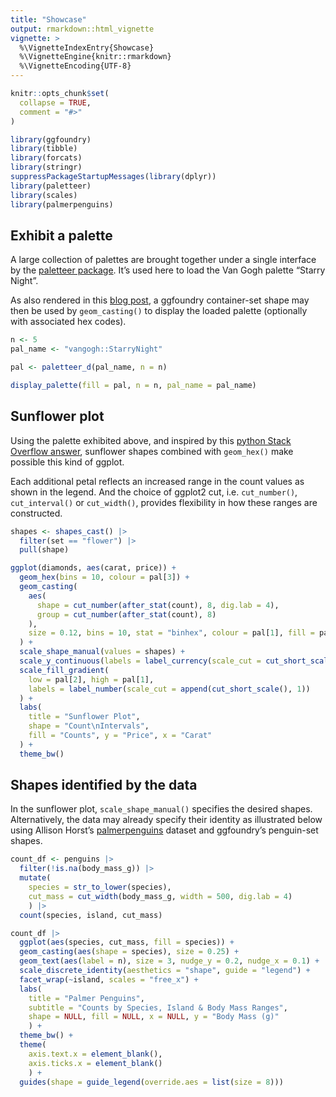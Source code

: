```yaml
---
title: "Showcase"
output: rmarkdown::html_vignette
vignette: >
  %\VignetteIndexEntry{Showcase}
  %\VignetteEngine{knitr::rmarkdown}
  %\VignetteEncoding{UTF-8}
---
```


```r
knitr::opts_chunk$set(
  collapse = TRUE,
  comment = "#>"
)
```

```r
library(ggfoundry)
library(tibble)
library(forcats)
library(stringr)
suppressPackageStartupMessages(library(dplyr))
library(paletteer)
library(scales)
library(palmerpenguins)
```

## Exhibit a palette

A large collection of palettes are brought together under a single interface by the [paletteer package](https://emilhvitfeldt.github.io/paletteer/). It's used here to load the Van Gogh palette "Starry Night".

As also rendered in this [blog post](https://www.quantumjitter.com/project/box/), a ggfoundry container-set shape may then be used by `geom_casting()` to display the loaded palette (optionally with associated hex codes). 

```r
n <- 5
pal_name <- "vangogh::StarryNight"

pal <- paletteer_d(pal_name, n = n)

display_palette(fill = pal, n = n, pal_name = pal_name)
```

## Sunflower plot

Using the palette exhibited above, and inspired by this [python Stack Overflow answer](https://stackoverflow.com/questions/22162557/sunflower-scatter-plot-using-matplotlib), sunflower shapes combined with `geom_hex()` make possible this kind of ggplot. 

Each additional petal reflects an increased range in the count values as shown in the legend. And the choice of ggplot2 cut, i.e. `cut_number()`, `cut_interval()` or `cut_width()`, provides flexibility in how these ranges are constructed.

```r
shapes <- shapes_cast() |>
  filter(set == "flower") |>
  pull(shape)

ggplot(diamonds, aes(carat, price)) +
  geom_hex(bins = 10, colour = pal[3]) +
  geom_casting(
    aes(
      shape = cut_number(after_stat(count), 8, dig.lab = 4),
      group = cut_number(after_stat(count), 8)
    ),
    size = 0.12, bins = 10, stat = "binhex", colour = pal[1], fill = pal[4]
  ) +
  scale_shape_manual(values = shapes) +
  scale_y_continuous(labels = label_currency(scale_cut = cut_short_scale())) +
  scale_fill_gradient(
    low = pal[2], high = pal[1],
    labels = label_number(scale_cut = append(cut_short_scale(), 1))
  ) +
  labs(
    title = "Sunflower Plot",
    shape = "Count\nIntervals",
    fill = "Counts", y = "Price", x = "Carat"
  ) +
  theme_bw()
```

## Shapes identified by the data

In the sunflower plot, `scale_shape_manual()` specifies the desired shapes. Alternatively, the data may already specify their identity as illustrated below using Allison Horst's [palmerpenguins](https://allisonhorst.github.io/palmerpenguins/) dataset and ggfoundry's penguin-set shapes.

```r
count_df <- penguins |> 
  filter(!is.na(body_mass_g)) |> 
  mutate(
    species = str_to_lower(species),
    cut_mass = cut_width(body_mass_g, width = 500, dig.lab = 4)
    ) |> 
  count(species, island, cut_mass) 

count_df |> 
  ggplot(aes(species, cut_mass, fill = species)) +
  geom_casting(aes(shape = species), size = 0.25) +
  geom_text(aes(label = n), size = 3, nudge_y = 0.2, nudge_x = 0.1) +
  scale_discrete_identity(aesthetics = "shape", guide = "legend") +
  facet_wrap(~island, scales = "free_x") +
  labs(
    title = "Palmer Penguins", 
    subtitle = "Counts by Species, Island & Body Mass Ranges",
    shape = NULL, fill = NULL, x = NULL, y = "Body Mass (g)"
    ) +
  theme_bw() +
  theme(
    axis.text.x = element_blank(),
    axis.ticks.x = element_blank()
    ) +
  guides(shape = guide_legend(override.aes = list(size = 8)))
```

